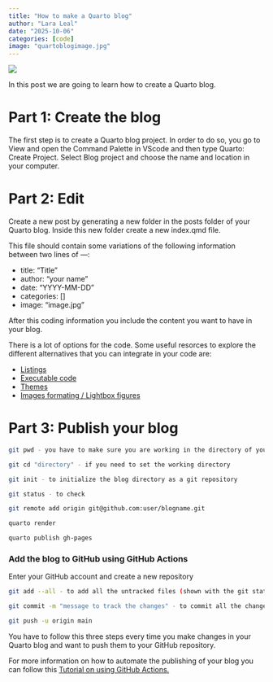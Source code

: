 ```yaml
---
title: "How to make a Quarto blog"
author: "Lara Leal"
date: "2025-10-06"
categories: [code]
image: "quartoblogimage.jpg"
---
```


![](quartoblogimage.jpg){.post-header}

In this post we are going to learn how to create a Quarto blog. 

# **Part 1: Create the blog**

The first step is to  create a Quarto blog project. In order to do so, you go to View and open the Command Palette in VScode and then type Quarto: Create Project. Select Blog project and choose the name and location in your computer. 

# **Part 2: Edit** 

Create a new post by generating a new folder in the posts folder of your Quarto blog. 
Inside this new folder create a new index.qmd file. 

This file should contain some variations of the following information between two lines of ---:

- title: "Title" 
- author: "your name"
- date: "YYYY-MM-DD"
- categories: []
- image: "image.jpg"

After this coding information you include the content you want to have in your blog. 

There is a lot of options for the code. Some useful resorces to explore the different alternatives that you can integrate in your code are: 

- [Listings](https://quarto.org/docs/websites/website-listings.html)
- [Executable code](https://quarto.org/docs/output-formats/html-code.html)
- [Themes](https://quarto.org/docs/output-formats/html-themes.html)
- [Images formating / Lightbox figures](https://quarto.org/docs/output-formats/html-lightbox-figures.html)

# **Part 3: Publish your blog**

```bash
git pwd - you have to make sure you are working in the directory of your blog

git cd "directory" - if you need to set the working directory

git init - to initialize the blog directory as a git repository

git status - to check 

git remote add origin git@github.com:user/blogname.git

quarto render

quarto publish gh-pages 
```



### Add the blog to GitHub using GitHub Actions

Enter your GitHub account and create a new repository

```bash
git add --all - to add all the untracked files (shown with the git status command) to the repository

git commit -m "message to track the changes" - to commit all the changes made

git push -u origin main
```

::: {.callout}
You have to follow this three steps every time you make changes in your Quarto blog and want to push them to your GitHub repository.
:::


For more information on how to automate the publishing of your blog you can follow this [Tutorial on using GitHub Actions.](https://quarto.org/docs/publishing/github-pages.html#github-action)







